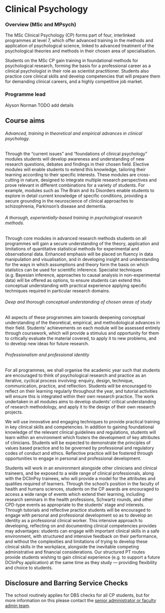 # Clinical Psychology

### Overview (MSc and MPsych)

The MSc Clinical Psychology (CP) forms part of four, interlinked programmes at
level 7, which offer advanced training in the methods and application of
psychological science, linked to advanced treatment of the psychological
theories and methods in their chosen area of specialisation.

Students on the MSc CP gain training in foundational methods for psychological
research, forming the basis for a professional career as a clinical psychologist
in their role as scientist practitioner. Students also practice core clinical
skills and develop competencies that will prepare them for demanding clinical
careers, and a highly competitive job market.

### Programme lead

Alyson Norman TODO add details

## Course aims

###### Advanced, training in theoretical and empirical advances in clinical psychology.

Through the “current issues” and “foundations of clinical psychology” modules
students will develop awareness and understanding of new research questions,
debates and findings in their chosen field. Elective modules will enable
students to extend this knowledge, tailoring their learning according to their
specific interests. These modules are cross-cutting in nature, designed to
integrate multiple research perspectives and prove relevant in different
combinations for a variety of students. For example, modules such as The Brain
and its Disorders enable students to explore in detail current knowledge of
specific conditions, providing a secure grounding in the neuroscience of
clinical approaches to schizophrenia, Parkinson’s disease and dementia.

###### A thorough, experientially-based training in psychological research methods.

Through core modules in advanced research methods students on all programmes
will gain a secure understanding of the theory, application and limitations of
quantitative statistical methods for experimental and observational data.
Enhanced emphasis will be placed on fluency in data manipulation and
visualisation, and in developing insight and understanding for the ways in which
assumptions and theory form the basis on which statistics can be used for
scientific inference. Specialist techniques (e.g. Bayesian inference, approaches
to causal analysis in non-experimental data) will be offered as options, to
ensure students can extend this conceptual understanding with practical
experience applying specific techniques required in particular research domains.

###### Deep and thorough conceptual understanding of chosen areas of study

All aspects of these programmes aim towards deepening conceptual understanding
of the theoretical, empirical, and methodological advances in their field.
Students’ achievements on each module will be assessed entirely through
coursework, which will provide a stimulus and opportunity for them to critically
evaluate the material covered, to apply it to new problems, and to develop new
ideas for future research.

###### Professionalism and professional identity

For all programmes, we shall organise the academic year such that students are
encouraged to think of psychological research and practice as an iterative,
cyclical process involving: enquiry, design, technique, communication, practice,
and reflection. Students will be encouraged to reflect on their learning
regularly throughout the year, and tutorial activities will ensure this is
integrated within their own research practice. The work undertaken in all
modules aims to develop students’ critical understanding of research
methodology, and apply it to the design of their own research projects.

We will use innovative and engaging techniques to provide practical training in
key clinical skills and competencies. In addition to gaining foundational
knowledge of the relevant clinical guidelines and regulations, students will
learn within an environment which fosters the development of key attributes of
clinicians. Students will be expected to demonstrate the principles of values
based practice and to be governed by professional and regulatory codes of
conduct and ethics. Reflective practice will be fostered through opportunities
to engage in personal and professional development.

Students will work in an environment alongside other clinicians and clinical
traineers, and be exposed to a wide range of clinical professionals, along with
the DClinPsy trainees, who will provide a model for the attributes and qualities
required of learners. Through the school’s position in the faculty of health and
humans sciences, students on the CP awards are encouraged to access a wide range
of events which extend their learning, including research seminars in the health
professions, Schwartz rounds, and other CPD-type events as appropriate to the
students’ stage and interests. Through tutorials and reflective practice
students will be encouraged to engage with personal and professional development
so as to develop an identity as a professional clinical worker. This intensive
approach to developing, reflecting on and documenting clinical competencies
provides may advantages: students can engage with important clinical skills in a
safe environment, with structured and intensive feedback on their performance,
and without the complexities and limitations of trying to develop these clinical
skills in the workplace, alongside the inevitable competing administrative and
financial considerations. Our structured PT routes provide students wishing to
gain clinical experience (e.g. to support a future DClinPsy application) at the
same time as they study — providing flexibility and choice to students.

## Disclosure and Barring Service Checks

The school routinely applies for DBS checks for all CP students, but for more
information on this please contact the
[senior administrator or faculty admin team](#facultyadmin).
